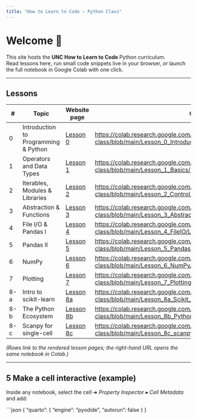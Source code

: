```yaml
---
title: "How to Learn to Code – Python Class"
---
```


# Welcome 👋

This site hosts the **UNC How to Learn to Code** Python curriculum.  
Read lessons here, run small code snippets live in your browser, *or* launch the full notebook in Google Colab with one click.

---

## Lessons

| # | Topic | Website page | Open in Colab |
|---|-------|--------------|---------------|
| 0 | Introduction to Programming & Python | [Lesson 0](Lesson_0_Introduction/Lesson_0_Student_Version.ipynb) | <https://colab.research.google.com/github/How-to-Learn-to-Code/python-class/blob/main/Lesson_0_Introduction/Lesson_0_Student_Version.ipynb> |
| 1 | Operators and Data Types | [Lesson 1](Lesson_1_Basics/Lesson_1_Student_Version.ipynb) | <https://colab.research.google.com/github/How-to-Learn-to-Code/python-class/blob/main/Lesson_1_Basics/Lesson_1_Student_Version.ipynb> |
| 2 | Iterables, Modules & Libraries | [Lesson 2](Lesson_2_Control_Structs/Lesson_2_Student_Version.ipynb) | <https://colab.research.google.com/github/How-to-Learn-to-Code/python-class/blob/main/Lesson_2_Control_Structs/Lesson_2_Student_Version.ipynb> |
| 3 | Abstraction & Functions | [Lesson 3](Lesson_3_Abstraction_Functions/Lesson_3_Student_Version.ipynb) | <https://colab.research.google.com/github/How-to-Learn-to-Code/python-class/blob/main/Lesson_3_Abstraction_Functions/Lesson_3_Student_Version.ipynb> |
| 4 | File I/O & Pandas I | [Lesson 4](Lesson_4_FileIO/Lesson_4_Student_Version.ipynb) | <https://colab.research.google.com/github/How-to-Learn-to-Code/python-class/blob/main/Lesson_4_FileIO/Lesson_4_Student_Version.ipynb> |
| 5 | Pandas II | [Lesson 5](Lesson_5_Pandas_DataFrame/Lesson_5_Student_Version.ipynb) | <https://colab.research.google.com/github/How-to-Learn-to-Code/python-class/blob/main/Lesson_5_Pandas_DataFrame/Lesson_5_Student_Version.ipynb> |
| 6 | NumPy | [Lesson 6](Lesson_6_NumPy/Lesson_6_Student_Version.ipynb) | <https://colab.research.google.com/github/How-to-Learn-to-Code/python-class/blob/main/Lesson_6_NumPy/Lesson_6_Student_Version.ipynb> |
| 7 | Plotting | [Lesson 7](Lesson_7_Plotting/Lesson_7_Student_Version.ipynb) | <https://colab.research.google.com/github/How-to-Learn-to-Code/python-class/blob/main/Lesson_7_Plotting/Lesson_7_Student_Version.ipynb> |
| 8-a | Intro to scikit-learn | [Lesson 8a](Lesson_8a_Scikit_Learn/Lesson_8a_Student_Version.ipynb) | <https://colab.research.google.com/github/How-to-Learn-to-Code/python-class/blob/main/Lesson_8a_Scikit_Learn/Lesson_8a_Student_Version.ipynb> |
| 8-b | The Python Ecosystem | [Lesson 8b](Lesson_8b_Python_Ecosystem/Lesson_8b_Student_Version.ipynb) | <https://colab.research.google.com/github/How-to-Learn-to-Code/python-class/blob/main/Lesson_8b_Python_Ecosystem/Lesson_8b_Student_Version.ipynb> |
| 8-c | Scanpy for single-cell | [Lesson 8c](Lesson_8c_scanpy/Lesson_8c_Student_Version.ipynb) | <https://colab.research.google.com/github/How-to-Learn-to-Code/python-class/blob/main/Lesson_8c_scanpy/Lesson_8c_Student_Version.ipynb> |

*(Rows link to the rendered lesson pages; the right-hand URL opens the same notebook in Colab.)*

---

## 5  Make a cell interactive (example)

Inside any notebook, select the cell ➜ *Property Inspector ▸ Cell Metadata* and add:

```json
{
  "quarto": { "engine": "pyodide", "autorun": false }
}
